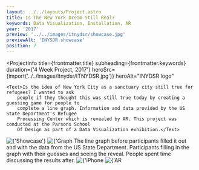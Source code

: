 ```yaml
---
layout: ../../layouts/Project.astro
title: Is The New York Dream Still Real?
keywords: Data Visualization, Installation, AR
year: '2017'
preview: '../../images/itnydsr/showcase.jpg'
previewAlt: 'INYSDR showcase'
position: 7
---
```




<ProjectInfo
    title={frontmatter.title}
    subheading={frontmatter.keywords}
    duration={'4 Week Project, 2017'}
    heroSrc={import('../../images/itnydsr/ITNYDSR.jpg')}
    heroAlt="INYDSR logo"
>
    <Text>Is the idea of New York City as a sanctuary city still true for refugees? I wanted to ask
        people if they thought this was still true today by creating a guessing game for people to
        complete a line graph. Information and data provided by the US State Department's Refugee
        Processing Center which is revealed by AR. This project was conducted at the Parsons School
        Of Design as part of a Data Visualization exhibition.</Text>
</ProjectInfo>
<Img src={import('../../images/itnydsr/showcase.jpg')} alt={'Showcase'} lazy={false} />
<Img
    src={import('../../images/itnydsr/graph.gif')}
    alt={'Graph showing the annual decrease of refugees in NYC from 2002 to 2016.'}
/>
<Text>The line graph before participants filled it out and with the data from the US State Department.</Text>
<Carousel
    uniqueTitle={'demo'}
    images={[
        { src: import('../../images/itnydsr/drawing.jpg'), alt: 'Drawing' },
        { src: import('../../images/itnydsr/demoreveal1.jpg'), alt: 'Demo reveal' },
        { src: import('../../images/itnydsr/drawing3.jpg'), alt: 'Drawing' },
        { src: import('../../images/itnydsr/demoreveal2.jpg'), alt: 'Demo reveal' },
        { src: import('../../images/itnydsr/discussion.jpg'), alt: 'Discussion' },
        { src: import('../../images/itnydsr/discussion2.jpg'), alt: 'Discussion' },
    ]}
/>
<Text>Participants filling in the graph with their guesses and seeing the reveal. People spent time
    discussing the results after.</Text>
<Img src={import('../../images/itnydsr/iphonear.png')} alt={'iPhone AR'} />
<Img src={import('../../images/itnydsr/arreveal.jpg')} alt={'AR Reveal'} />
